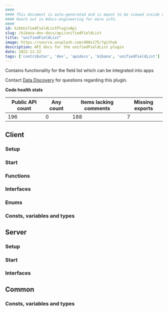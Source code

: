 ```yaml
---
####
#### This document is auto-generated and is meant to be viewed inside our experimental, new docs system.
#### Reach out in #docs-engineering for more info.
####
id: kibUnifiedFieldListPluginApi
slug: /kibana-dev-docs/api/unifiedFieldList
title: "unifiedFieldList"
image: https://source.unsplash.com/400x175/?github
description: API docs for the unifiedFieldList plugin
date: 2022-11-22
tags: ['contributor', 'dev', 'apidocs', 'kibana', 'unifiedFieldList']
---
```


Contains functionality for the field list which can be integrated into apps

Contact [Data Discovery](https://github.com/orgs/elastic/teams/kibana-data-discovery) for questions regarding this plugin.

**Code health stats**

| Public API count  | Any count | Items lacking comments | Missing exports |
|-------------------|-----------|------------------------|-----------------|
| 196 | 0 | 188 | 7 |

## Client

### Setup
<DocDefinitionList data={[unifiedFieldListObj.client.setup]}/>

### Start
<DocDefinitionList data={[unifiedFieldListObj.client.start]}/>

### Functions
<DocDefinitionList data={unifiedFieldListObj.client.functions}/>

### Interfaces
<DocDefinitionList data={unifiedFieldListObj.client.interfaces}/>

### Enums
<DocDefinitionList data={unifiedFieldListObj.client.enums}/>

### Consts, variables and types
<DocDefinitionList data={unifiedFieldListObj.client.misc}/>

## Server

### Setup
<DocDefinitionList data={[unifiedFieldListObj.server.setup]}/>

### Start
<DocDefinitionList data={[unifiedFieldListObj.server.start]}/>

### Interfaces
<DocDefinitionList data={unifiedFieldListObj.server.interfaces}/>

## Common

### Consts, variables and types
<DocDefinitionList data={unifiedFieldListObj.common.misc}/>

